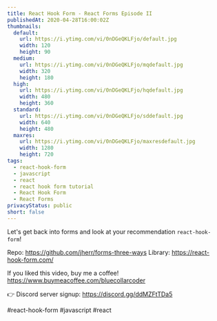 ```yaml
---
title: React Hook Form - React Forms Episode II
publishedAt: 2020-04-28T16:00:02Z
thumbnails:
  default:
    url: https://i.ytimg.com/vi/0nDGeQKLFjo/default.jpg
    width: 120
    height: 90
  medium:
    url: https://i.ytimg.com/vi/0nDGeQKLFjo/mqdefault.jpg
    width: 320
    height: 180
  high:
    url: https://i.ytimg.com/vi/0nDGeQKLFjo/hqdefault.jpg
    width: 480
    height: 360
  standard:
    url: https://i.ytimg.com/vi/0nDGeQKLFjo/sddefault.jpg
    width: 640
    height: 480
  maxres:
    url: https://i.ytimg.com/vi/0nDGeQKLFjo/maxresdefault.jpg
    width: 1280
    height: 720
tags:
  - react-hook-form
  - javascript
  - react
  - react hook form tutorial
  - React Hook Form
  - React Forms
privacyStatus: public
short: false
---
```

  
  Let's get back into forms and look at your recommendation `react-hook-form`!

Repo: https://github.com/jherr/forms-three-ways
Library: https://react-hook-form.com/

If you liked this video, buy me a coffee! https://www.buymeacoffee.com/bluecollarcoder

👉 Discord server signup: https://discord.gg/ddMZFtTDa5

#react-hook-form #javascript #react
  